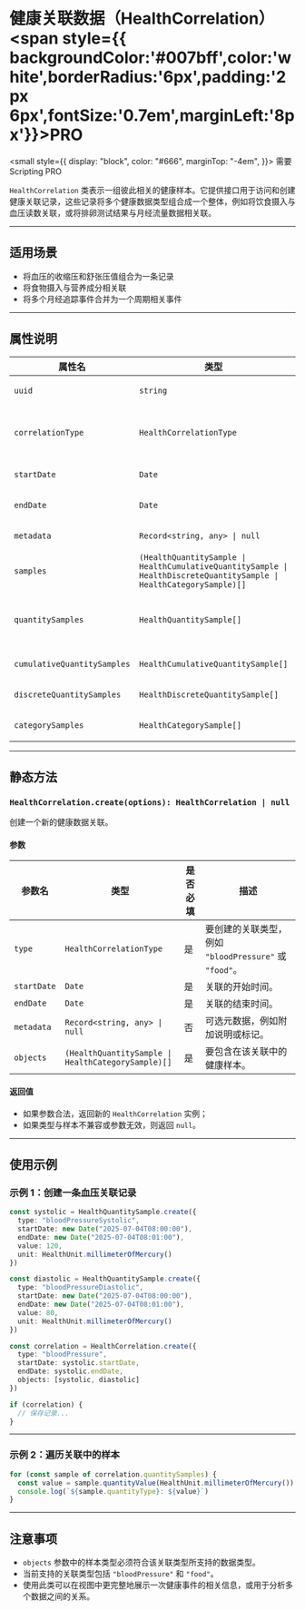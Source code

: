 # 健康关联数据（HealthCorrelation） <span style={{ backgroundColor:'#007bff',color:'white',borderRadius:'6px',padding:'2px 6px',fontSize:'0.7em',marginLeft:'8px'}}>PRO</span>

<small
  style={{
    display: "block",
    color: "#666",
    marginTop: "-4em",
  }}>
  需要 Scripting PRO
</small>

`HealthCorrelation` 类表示一组彼此相关的健康样本。它提供接口用于访问和创建健康关联记录，这些记录将多个健康数据类型组合成一个整体，例如将饮食摄入与血压读数关联，或将排卵测试结果与月经流量数据相关联。

---

## 适用场景

* 将血压的收缩压和舒张压值组合为一条记录
* 将食物摄入与营养成分相关联
* 将多个月经追踪事件合并为一个周期相关事件

---

## 属性说明

| 属性名                         | 类型                                                                                                                   | 描述                                     |
| --------------------------- | -------------------------------------------------------------------------------------------------------------------- | -------------------------------------- |
| `uuid`                      | `string`                                                                                                             | 该关联样本的唯一标识符。                           |
| `correlationType`           | `HealthCorrelationType`                                                                                              | 关联的类型，例如 `"bloodPressure"` 或 `"food"`。 |
| `startDate`                 | `Date`                                                                                                               | 该关联事件的起始时间。                            |
| `endDate`                   | `Date`                                                                                                               | 该关联事件的结束时间。                            |
| `metadata`                  | `Record<string, any> \| null`                                                                                        | 可选元数据，例如用户的注释。                         |
| `samples`                   | `(HealthQuantitySample \| HealthCumulativeQuantitySample \| HealthDiscreteQuantitySample \| HealthCategorySample)[]` | 此关联包含的所有健康样本。                          |
| `quantitySamples`           | `HealthQuantitySample[]`                                                                                             | 所有基于数量类型的样本（包含累积和离散类型）。                |
| `cumulativeQuantitySamples` | `HealthCumulativeQuantitySample[]`                                                                                   | 仅包含累积数量样本。                             |
| `discreteQuantitySamples`   | `HealthDiscreteQuantitySample[]`                                                                                     | 仅包含离散数量样本。                             |
| `categorySamples`           | `HealthCategorySample[]`                                                                                             | 所有基于类别的健康样本。                           |

---

## 静态方法

### `HealthCorrelation.create(options): HealthCorrelation | null`

创建一个新的健康数据关联。

#### 参数

| 参数名         | 类型                                                 | 是否必填 | 描述                                        |
| ----------- | -------------------------------------------------- | ---- | ----------------------------------------- |
| `type`      | `HealthCorrelationType`                            | 是   | 要创建的关联类型，例如 `"bloodPressure"` 或 `"food"`。 |
| `startDate` | `Date`                                             | 是   | 关联的开始时间。                                  |
| `endDate`   | `Date`                                             | 是   | 关联的结束时间。                                  |
| `metadata`  | `Record<string, any> \| null`                      | 否   | 可选元数据，例如附加说明或标记。                          |
| `objects`   | `(HealthQuantitySample \| HealthCategorySample)[]` | 是   | 要包含在该关联中的健康样本。                            |

#### 返回值

* 如果参数合法，返回新的 `HealthCorrelation` 实例；
* 如果类型与样本不兼容或参数无效，则返回 `null`。

---

## 使用示例

### 示例 1：创建一条血压关联记录

```ts
const systolic = HealthQuantitySample.create({
  type: "bloodPressureSystolic",
  startDate: new Date("2025-07-04T08:00:00"),
  endDate: new Date("2025-07-04T08:01:00"),
  value: 120,
  unit: HealthUnit.millimeterOfMercury()
})

const diastolic = HealthQuantitySample.create({
  type: "bloodPressureDiastolic",
  startDate: new Date("2025-07-04T08:00:00"),
  endDate: new Date("2025-07-04T08:01:00"),
  value: 80,
  unit: HealthUnit.millimeterOfMercury()
})

const correlation = HealthCorrelation.create({
  type: "bloodPressure",
  startDate: systolic.startDate,
  endDate: systolic.endDate,
  objects: [systolic, diastolic]
})

if (correlation) {
  // 保存记录...
}
```

---

### 示例 2：遍历关联中的样本

```ts
for (const sample of correlation.quantitySamples) {
  const value = sample.quantityValue(HealthUnit.millimeterOfMercury())
  console.log(`${sample.quantityType}: ${value}`)
}
```

---

## 注意事项

* `objects` 参数中的样本类型必须符合该关联类型所支持的数据类型。
* 当前支持的关联类型包括 `"bloodPressure"` 和 `"food"`。
* 使用此类可以在视图中更完整地展示一次健康事件的相关信息，或用于分析多个数据之间的关系。
